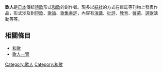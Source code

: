 {{unreferenced|time=2009-08-29T08:25:35+00:00}}
{{distinguish|歌手}}
'''歌人'''是[[日本|日本]]傳統[[詩歌|詩歌]]形式[[和歌|和歌]]的創作者。現多以[[結社|結社]]的方式在雜誌等刊物上發表作品，形式涉及到[[短歌|短歌]]、[[歌論|歌論]]、[[歌集書評|歌集書評]]，內容有[[演講|演講]]、[[批評|批評]]、[[教育|教育]]、[[啓蒙|啓蒙]]、[[選歌|選歌]]活動等等。

== 相關條目 ==
* [[和歌|和歌]]
* [[歌人一覽|歌人一覽]]

[[Category:歌人|Category:歌人]]
[[Category:和歌|Category:和歌]]